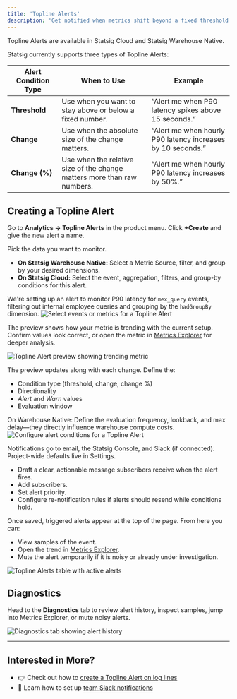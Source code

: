 ```yaml
---
title: 'Topline Alerts'
description: 'Get notified when metrics shift beyond a fixed threshold or relative change in value.'
---
```


Topline Alerts are available in Statsig Cloud and Statsig Warehouse Native.

Statsig currently supports three types of Topline Alerts:

| Alert Condition Type | When to Use | Example |
| --- | --- | --- |
| **Threshold** | Use when you want to stay above or below a fixed number. | “Alert me when P90 latency spikes above 15 seconds.” |
| **Change** | Use when the absolute size of the change matters. | “Alert me when hourly P90 latency increases by 10 seconds.” |
| **Change (%)** | Use when the relative size of the change matters more than raw numbers. | “Alert me when hourly P90 latency increases by 50%.” |

## Creating a Topline Alert

<Steps>
  <Step title="Navigate to Topline Alerts">
    Go to <strong>Analytics → Topline Alerts</strong> in the product menu.
  </Step>
  <Step title="Create a New Alert">
    Click <strong>+Create</strong> and give the new alert a name.
  </Step>
  <Step title="Select the Event or Metric Source">
    <p>Pick the data you want to monitor.</p>
    <ul>
      <li><strong>On Statsig Warehouse Native:</strong> Select a Metric Source, filter, and group by your desired dimensions.</li>
      <li><strong>On Statsig Cloud:</strong> Select the event, aggregation, filters, and group-by conditions for this alert.</li>
    </ul>
    <Info title="Example">
      We're setting up an alert to monitor P90 latency for <code>mex_query</code> events, filtering out internal employee queries and grouping by the <code>hadGroupBy</code> dimension.
    </Info>
    <Frame>
      <img src="/images/infra-analytics/topline-alerts-choose-events.png" alt="Select events or metrics for a Topline Alert" />
    </Frame>
  </Step>
  <Step title="Review the Alert Preview">
    <p>The preview shows how your metric is trending with the current setup. Confirm values look correct, or open the metric in <a href="/product-analytics/drilldown">Metrics Explorer</a> for deeper analysis.</p>
    <Frame>
      <img src="/images/infra-analytics/topline-alerts-preview.png" alt="Topline Alert preview showing trending metric" />
    </Frame>
  </Step>
  <Step title="Set Alert Conditions">
    <p>The preview updates along with each change. Define the:</p>
    <ul>
      <li>Condition type (threshold, change, change&nbsp;%)</li>
      <li>Directionality</li>
      <li><em>Alert</em> and <em>Warn</em> values</li>
      <li>Evaluation window</li>
    </ul>
    <Warning>
      On Warehouse Native: Define the evaluation frequency, lookback, and max delay—they directly influence warehouse compute costs.
    </Warning>
    <Frame>
      <img src="/images/infra-analytics/topline-alerts-conditions.png" alt="Configure alert conditions for a Topline Alert" />
    </Frame>
  </Step>
  <Step title="Add Notifications">
    <p>Notifications go to email, the Statsig Console, and Slack (if connected). Project-wide defaults live in Settings.</p>
    <ul>
      <li>Draft a clear, actionable message subscribers receive when the alert fires.</li>
      <li>Add subscribers.</li>
      <li>Set alert priority.</li>
      <li>Configure re-notification rules if alerts should resend while conditions hold.</li>
    </ul>
  </Step>
  <Step title="Save and Monitor">
    <p>Once saved, triggered alerts appear at the top of the page. From here you can:</p>
    <ul>
      <li>View samples of the event.</li>
      <li>Open the trend in <a href="/product-analytics/drilldown">Metrics Explorer</a>.</li>
      <li>Mute the alert temporarily if it is noisy or already under investigation.</li>
    </ul>
    <Frame>
      <img src="/images/product-analytics/topline-alerts-overview.png" alt="Topline Alerts table with active alerts" />
    </Frame>
  </Step>
</Steps>

## Diagnostics

Head to the <strong>Diagnostics</strong> tab to review alert history, inspect samples, jump into Metrics Explorer, or mute noisy alerts.

<Frame>
  <img src="/images/product-analytics/topline-alerts-diagnostics.png" alt="Diagnostics tab showing alert history" />
</Frame>

---

## Interested in More?

- 👉 Check out how to [create a Topline Alert on log lines](/infra-analytics/topline-alerts-logs)
- 🔔 Learn how to set up [team Slack notifications](/integrations/slack/#team-notifications)
